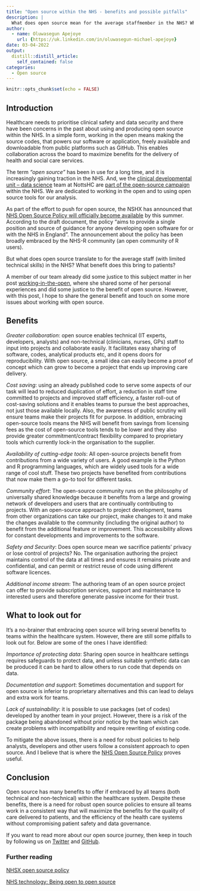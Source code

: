 ```yaml
---
title: "Open source within the NHS - benefits and possible pitfalls"
description: |
  What does open source mean for the average staffmember in the NHS? What benefits does it bring to patients?
author:
  - name: Oluwasegun Apejoye
    url: {https://uk.linkedin.com/in/oluwasegun-michael-apejoye}
date: 03-04-2022
output:
  distill::distill_article:
    self_contained: false
categories:
  - Open source    
---
```


```r
knitr::opts_chunk$set(echo = FALSE)
```

## Introduction  

Healthcare needs to prioritise clinical safety and data security and there have been concerns in the past about using and producing open source within the NHS. In a simple form, working in the open means making the source codes, that powers our software or application, freely available and downloadable from public platforms such as GitHub. This enables collaboration across the board to maximize benefits for the delivery of health and social care services.  

The term _"open source"_ has been in use for a long time, and it is increasingly gaining traction in the NHS. And, we the [clinical developmental unit – data science](https://github.com/CDU-data-science-team) team at NottsHC are [part of the open-source campaign](https://cdu-data-science-team.github.io/team-blog/posts/2021-02-27-working-in-the-open/) within the NHS. We are dedicated to working in the open and to using open source tools for our analysis.

As part of the effort to push for open source, the NSHX has announced that [NHS Open Source Policy will officially become available](https://github.com/nhsx/open-source-policy) by this summer. According to the draft document, the policy “aims to provide a single position and source of guidance for anyone developing open software for or with the NHS in England”. The announcement about the policy has been broadly embraced by the NHS-R community (an open community of R users). 

But what does open source translate to for the average staff (with limited technical skills) in the NHS? What benefit does this bring to patients?

A member of our team already did some justice to this subject matter in her post [working-in-the-open](https://cdu-data-science-team.github.io/team-blog/posts/2021-02-27-working-in-the-open/), where she shared some of her personal experiences and did some justice to the benefit of open source. However, with this post, I hope to share the general benefit and touch on some more issues about working with open source. 

## Benefits

_Greater collaboration_: open source enables technical (IT experts, developers, analysts) and non-technical (clinicians, nurses, GPs) staff to input into projects and collaborate easily. It facilitates easy sharing of software, codes, analytical products etc, and it opens doors for reproducibility. With open source, a small idea can easily become a proof of concept which can grow to become a project that ends up improving care delivery.

_Cost saving_: using an already published code to serve some aspects of our task will lead to reduced duplication of effort, a reduction in staff time committed to projects and improved staff efficiency, a faster roll-out of cost-saving solutions and it enables teams to pursue the best approaches, not just those available locally.  Also, the awareness of public scrutiny will ensure teams make their projects fit for purpose. In addition, embracing open-source tools means the NHS will benefit from savings from licensing fees as the cost of open-source tools tends to be lower and they also provide greater commitment/contract flexibility compared to proprietary tools which currently lock-in the organisation to the supplier. 

_Availability of cutting-edge tools_: All open-source projects benefit from contributions from a wide variety of users. A good example is the Python and R programming languages, which are widely used tools for a wide range of cool stuff. These two projects have benefited from contributions that now make them a go-to tool for different tasks. 

_Community effort_: The open-source community runs on the philosophy of universally shared knowledge because it benefits from a large and growing network of developers and users that are continually contributing to projects. With an open-source approach to project development, teams from other organizations can take our project, make changes to it and make the changes available to the community (including the original author) to benefit from the additional feature or improvement. This accessibility allows for constant developments and improvements to the software. 

_Safety and Security_: Does open source mean we sacrifice patients' privacy or lose control of projects? No. The organisation authoring the project maintains control of the data at all times and ensures it remains private and confidential, and can permit or restrict reuse of code using different software licences.

_Additional income stream_: The authoring team of an open source project can offer to provide subscription services, support and maintenance to interested users and therefore generate passive income for their trust. 
 
## What to look out for 

It's a no-brainer that embracing open source will bring several benefits to teams within the healthcare system. However, there are still some pitfalls to look out for. Below are some of the ones I have identified: 

_Importance of protecting data_: Sharing open source in healthcare settings requires safeguards to protect data, and unless suitable synthetic data can be produced it can be hard to allow others to run code that depends on data.

_Documentation and support_: Sometimes documentation and support for open source is inferior to proprietary alternatives and this can lead to delays and extra work for teams.

_Lack of sustainability_: it is possible to use packages (set of codes) developed by another team in your project. However, there is a risk of the package being abandoned without prior notice by the team which can create problems with incompatibility and require rewriting of existing code. 

To mitigate the above issues, there is a need for robust policies to help analysts, developers and other users follow a consistent approach to open source. And I believe that is where the [NHS Open Source Policy](https://github.com/nhsx/open-source-policy) proves useful. 

## Conclusion  

Open source has many benefits to offer if embraced by all teams (both technical and non-technical) within the healthcare system. Despite these benefits, there is a need for robust open source policies to ensure all teams work in a consistent way that will maximize the benefits for the quality of care delivered to patients, and the efficiency of the health care systems without compromising patient safety and data governance.

If you want to read more about our open source journey, then keep in touch by following us on [Twitter](https://twitter.com/DataScienceNott) and [GitHub](https://github.com/CDU-data-science-team).

### Further reading

[NHSX open source policy](https://github.com/nhsx/open-source-policy) 

[NHS technology: Being open to open source](https://healthcareglobal.com/technology-and-ai/nhs-technology-being-open-open-source)
